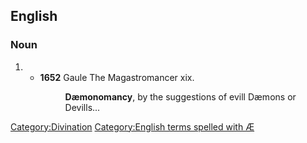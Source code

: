 ==English==

===Noun===
{{en-noun|-}}

# {{alternative spelling of|[[demonomancy]]}}
#*'''1652''' Gaule The Magastromancer xix.
#*:'''Dæmonomancy''', by the suggestions of evill Dæmons or Devills...

[[Category:Divination]]
[[Category:English terms spelled with Æ]]